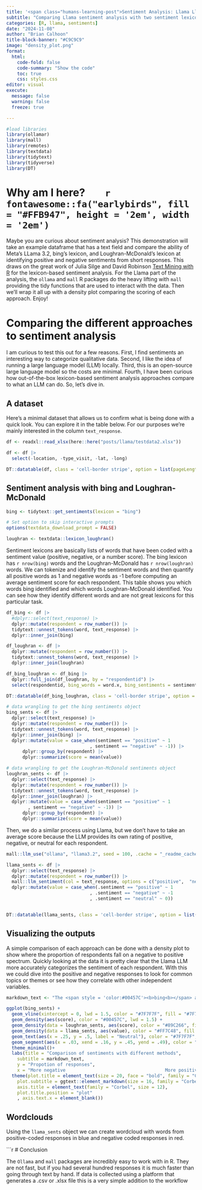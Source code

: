 ```yaml
---
title: '<span class="humans-learning-post">Sentiment Analysis: Llama Llama</span>'
subtitle: "Comparing Llama sentiment analysis with two sentiment lexicons"
categories: [R, llama, sentiments]
date: "2024-11-08"
author: "Brian Calhoon"
title-block-banner: "#C9C9C9"
image: "density_plot.png"
format: 
  html:
    code-fold: false
    code-summary: "Show the code"
    toc: true
    css: styles.css
editor: visual
execute:
  message: false
  warning: false
  freeze: true

---
```


```r

#load libraries 
library(ollamar)
library(mall)
library(remotes)
library(textdata)
library(tidytext)
library(tidyverse)
library(DT)

```


# Why am I here?        `r fontawesome::fa("earlybirds", fill = "#FFB947", height = '2em', width = '2em')`

:::: box
::: box-header
Maybe you are curious about sentiment analysis? This demonstration will take an example dataframe that has a text field and compare the ability of Meta's LLama 3.2, bing's lexicon, and Loughran-McDonald's lexicon at identifying positive and negative sentiments from short responses. This draws on the great work of Julia Silge and David Robinson [Text Mining with R](www.tidytextmining.com) for the lexicon-based sentiment analysis. For the Llama part of the analysis, the `ollama` and `mall` R packages do the heavy lifting with `mall` providing the tidy functions that are used to interact with the data. Then we'll wrap it all up with a density plot comparing the scoring of each approach. Enjoy!
:::
::::

# Comparing the different approaches to sentiment analysis

I am curious to test this out for a few reasons. First, I find sentiments an interesting way to categorize qualitative data. Second, I like the idea of running a large language model (LLM) locally. Third, this is an open-source large language model so the costs are minimal. Fourth, I have been curious how out-of-the-box lexicon-based sentiment analysis approaches compare to what an LLM can do. So, let's dive in.

## A dataset

Here's a minimal dataset that allows us to confirm what is being done with a quick look. You can explore it in the table below. For our purposes we're mainly interested in the column `text_response`.

```r
df <- readxl::read_xlsx(here::here("posts/llama/testdata2.xlsx")) 

df <- df |> 
  select(-location, -type_visit, -lat, -long)

DT::datatable(df, class = 'cell-border stripe', option = list(pageLength = 5), filter = "top")


```

## Sentiment analysis with bing and Loughran-McDonald

```r
bing <- tidytext::get_sentiments(lexicon = "bing")

# Set option to skip interactive prompts
options(textdata_download_prompt = FALSE)

loughran <- textdata::lexicon_loughran()
```

Sentiment lexicons are basically lists of words that have been coded with a sentiment value (positive, negative, or a number score). The bing lexicon has `r nrow(bing)` words and the Loughran-McDonald has `r nrow(loughran)` words. We can tokenize and identify the sentiment words and then quantify all positive words as 1 and negative words as -1 before computing an average sentiment score for each respondent. This table shows you which words bing identified and which words Loughran-McDonald identified. You can see how they identify different words and are not great lexicons for this particular task.

```r


df_bing <- df |>
  #dplyr::select(text_response) |> 
  dplyr::mutate(respondent = row_number()) |> 
  tidytext::unnest_tokens(word, text_response) |> 
  dplyr::inner_join(bing) 

df_loughran <- df |> 
  dplyr::mutate(respondent = row_number()) |> 
  tidytext::unnest_tokens(word, text_response) |> 
  dplyr::inner_join(loughran)

df_bing_loughran <- df_bing |> 
  dplyr::full_join(df_loughran, by = "respondentid") |> 
  select(respondentid, bing_words = word.x, bing_sentiments = sentiment.x, loughran_words = word.y, loughran_sentiments = sentiment.y)

DT::datatable(df_bing_loughran, class = 'cell-border stripe', option = list(pageLength = 5))

```

```r

# data wrangling to get the bing sentiments object
bing_sents <- df |>
  dplyr::select(text_response) |> 
  dplyr::mutate(respondent = row_number()) |> 
  tidytext::unnest_tokens(word, text_response) |> 
  dplyr::inner_join(bing) |> 
  dplyr::mutate(value = case_when(sentiment == "positive" ~ 1
                               , sentiment == "negative" ~ -1)) |> 
      dplyr::group_by(respondent) |> 
      dplyr::summarize(score = mean(value))

# data wrangling to get the Loughran-McDonald sentiments object
loughran_sents <- df |>
  dplyr::select(text_response) |> 
  dplyr::mutate(respondent = row_number()) |> 
  tidytext::unnest_tokens(word, text_response) |> 
  dplyr::inner_join(loughran) |> 
  dplyr::mutate(value = case_when(sentiment == "positive" ~ 1
        , sentiment == "negative" ~ -1)) |> 
      dplyr::group_by(respondent) |> 
      dplyr::summarize(score = mean(value))

```

Then, we do a similar process using Llama, but we don't have to take an average score because the LLM provides its own rating of positive, negative, or neutral for each respondent.

```r


mall::llm_use("ollama", "llama3.2", seed = 100, .cache = "_readme_cache")

llama_sents <- df |>
  dplyr::select(text_response) |> 
  dplyr::mutate(respondent = row_number()) |> 
  mall::llm_sentiment(col = text_response, options = c("positive",  "negative", "neutral")) |> 
  dplyr::mutate(value = case_when(.sentiment == "positive" ~ 1
                               , .sentiment == "negative" ~ -1
                               , .sentiment == "neutral" ~ 0)) 


DT::datatable(llama_sents, class = 'cell-border stripe', option = list(pageLength = 5))
```

## Visualizing the outputs

A simple comparison of each approach can be done with a density plot to show where the proportion of respondents fall on a negative to positive spectrum. Quickly looking at the data it is pretty clear that the Llama LLM more accurately categorizes the sentiment of each respondent. With this we could dive into the positive and negative responses to look for common topics or themes or see how they correlate with other independent variables.

```r

markdown_text <- "The <span style = 'color:#00457C'><b>bing<b></span> and <span style = 'color:#89C266;'><b>Loughran-McDonald<b></span> sentiment lexicons <br> miss the nuance of the language that the <span style = 'color:#FF7C48;'><b>Llama<b></span> <br> sentiment analysis captures."

ggplot(bing_sents) +
  geom_vline(xintercept = 0, lwd = 1.5, color = "#7F7F7F", fill = "#7F7F7F",  alpha = .2)+
  geom_density(aes(score), color = "#00457C", lwd = 1.5) +
  geom_density(data = loughran_sents, aes(score), color = "#89C266", fill = "#89C266", alpha = .2, lwd = 1.5) +
  geom_density(data = llama_sents, aes(value), color = "#FF7C48", fill = "#FF7C48", alpha = .2, lwd = 1.5) +
  geom_text(aes(x = .25, y = .5, label = "Neutral"), color = "#7F7F7F", vjust = .25, alpha = .3) +
  geom_segment(aes(x = .03, xend = .16, y = .45, yend = .49), color = "#7F7F7F", alpha = .3)+
  theme_minimal()+
  labs(title = "Comparison of sentiments with different methods", 
    subtitle = markdown_text,
    y = "Propotion of responses",
    x = "More negative                                     More positive") +
  theme(plot.title = element_text(size = 20, face = "bold", family = "Corbel"), 
    plot.subtitle = ggtext::element_markdown(size = 16, family = "Corbel"),
    axis.title = element_text(family = "Corbel", size = 12),
    plot.title.position = "plot"
    , axis.text.x = element_blank())

```
## Wordclouds

Using the `llama_sents` object we can create wordcloud with words from positive-coded responses in blue and negative coded responses in red.

```r



# Conclusion

The `Ollama` and `mall` packages are incredibly easy to work with in R. They are not fast, but if you had several hundred responses it is much faster than going through text by hand. If data is collected using a platform that generates a .csv or .xlsx file this is a very simple addition to the workflow
